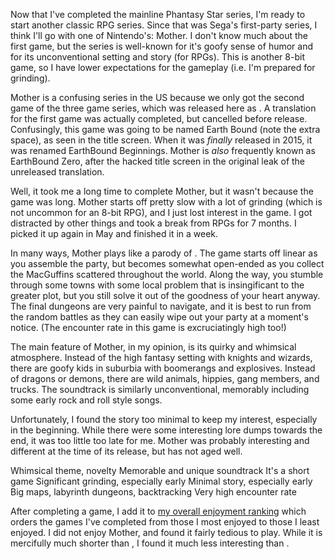 Now that I've completed the mainline Phantasy Star series, I'm ready to start another classic RPG series. Since that was
Sega's first-party series, I think I'll go with one of Nintendo's: Mother. I don't know much about the first game, but
the series is well-known for it's goofy sense of humor and for its unconventional setting and story (for RPGs). This is
another 8-bit game, so I have lower expectations for the gameplay (i.e. I'm prepared for grinding).

<GameHeader game={props.game} />

<Note>Mother is a confusing series in the US because we only got the second game of the three game series, which was
released here as <GameLink slug="earthbound" />. A translation for the first game was actually completed, but cancelled
before release. Confusingly, this game was going to be named Earth Bound (note the extra space), as seen in the title
screen. When it was _finally_ released in 2015, it was renamed EarthBound Beginnings. Mother is _also_ frequently known
as EarthBound Zero, after the hacked title screen in the original leak of the unreleased translation.</Note>

Well, it took me a long time to complete Mother, but it wasn't because the game was long. Mother starts off pretty slow
with a lot of grinding (which is not uncommon for an 8-bit RPG), and I just lost interest in the game. I got distracted
by other things and took a break from RPGs for 7 months. I picked it up again in May and finished it in a week.

In many ways, Mother plays like a parody of <GameLink slug="dragon_quest_ii" />. The game starts off linear as you
assemble the party, but becomes somewhat open-ended as you collect the MacGuffins scattered throughout the world. Along
the way, you stumble through some towns with some local problem that is insingificant to the greater plot, but you still
solve it out of the goodness of your heart anyway. The final dungeons are very painful to navigate, and it is best to
run from the random battles as they can easily wipe out your party at a moment's notice. (The encounter rate in this
game is excruciatingly high too!)

The main feature of Mother, in my opinion, is its quirky and whimsical atmosphere. Instead of the high fantasy setting
with knights and wizards, there are goofy kids in suburbia with boomerangs and explosives. Instead of dragons or demons,
there are wild animals, hippies, gang members, and trucks. The soundtrack is similarly unconventional, memorably
including some early rock and roll style songs.

Unfortunately, I found the story too minimal to keep my interest, especially in the beginning. While there were some
interesting lore dumps towards the end, it was too little too late for me. Mother was probably interesting and different
at the time of its release, but has not aged well.

<LikedDisliked>
  <LikedList>
    <LikedItem>Whimsical theme, novelty</LikedItem>
    <LikedItem>Memorable and unique soundtrack</LikedItem>
    <LikedItem>It's a short game</LikedItem>
  </LikedList>
  <DislikedList>
    <DislikedItem>Significant grinding, especially early</DislikedItem>
    <DislikedItem>Minimal story, especially early</DislikedItem>
    <DislikedItem>Big maps, labyrinth dungeons, backtracking</DislikedItem>
    <DislikedItem>Very high encounter rate</DislikedItem>
  </DislikedList>
</LikedDisliked>

After completing a game, I add it to [my overall enjoyment ranking](/ranking) which orders the games I've completed from
those I most enjoyed to those I least enjoyed. I did not enjoy Mother, and found it fairly tedious to play. While it is
mercifully much shorter than <GameLink slug="dragon_quest_vii" />, I found it much less interesting than
<GameLink slug="phantasy_star_iii" />.

<GameRanking game={props.slug} />
